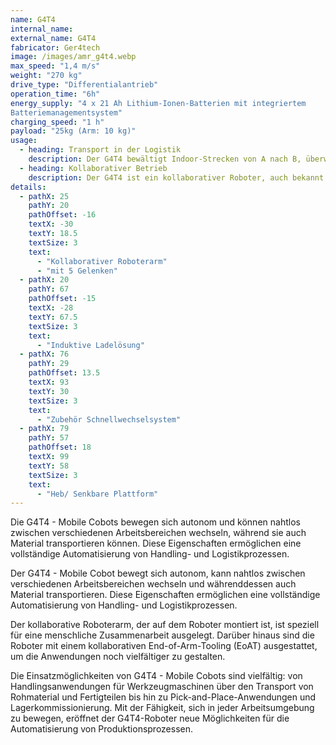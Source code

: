 ```yaml
---
name: G4T4
internal_name:
external_name: G4T4
fabricator: Ger4tech
image: /images/amr_g4t4.webp
max_speed: "1,4 m/s"
weight: "270 kg"
drive_type: "Differentialantrieb"
operation_time: "6h"
energy_supply: "4 x 21 Ah Lithium-Ionen-Batterien mit integriertem 
Batteriemanagementsystem"
charging_speed: "1 h"
payload: "25kg (Arm: 10 kg)"
usage:
  - heading: Transport in der Logistik
    description: Der G4T4 bewältigt Indoor-Strecken von A nach B, überwindet niedrige Schwellen und ermöglicht den Transport von Waren mit einer Belastung von bis zu 25 kg dank seiner Ladefläche.
  - heading: Kollaborativer Betrieb
    description: Der G4T4 ist ein kollaborativer Roboter, auch bekannt als Cobot, der in der Lage ist, in Zusammenarbeit mit Menschen Arbeitsaufgaben zu erledigen. Sein Arm ist mit einem vielseitigen End-of-Arm Tooling ausgestattet, das dank seiner Flexibilität und der Integration verschiedener Sensoren eine breite Palette von Anwendungsmöglichkeiten bietet. Zu diesen Möglichkeiten zählen das Greifen und Montieren von Bauteilen sowie die Erkennung unterschiedlicher Materialien.
details:
  - pathX: 25
    pathY: 20
    pathOffset: -16
    textX: -30
    textY: 18.5
    textSize: 3
    text:
      - "Kollaborativer Roboterarm"
      - "mit 5 Gelenken"
  - pathX: 20
    pathY: 67
    pathOffset: -15
    textX: -28
    textY: 67.5
    textSize: 3
    text:
      - "Induktive Ladelösung"
  - pathX: 76
    pathY: 29
    pathOffset: 13.5
    textX: 93
    textY: 30
    textSize: 3
    text:
      - "Zubehör Schnellwechselsystem"
  - pathX: 79
    pathY: 57
    pathOffset: 18
    textX: 99
    textY: 58
    textSize: 3
    text:
      - "Heb/ Senkbare Plattform"
---
```


Die G4T4 - Mobile Cobots bewegen sich autonom und können nahtlos zwischen verschiedenen Arbeitsbereichen wechseln, während sie auch Material transportieren können. Diese Eigenschaften ermöglichen eine vollständige Automatisierung von Handling- und Logistikprozessen.

Der G4T4 - Mobile Cobot bewegt sich autonom, kann nahtlos zwischen verschiedenen Arbeitsbereichen wechseln und währenddessen auch Material transportieren. Diese Eigenschaften ermöglichen eine vollständige Automatisierung von Handling- und Logistikprozessen.

Der kollaborative Roboterarm, der auf dem Roboter montiert ist, ist speziell für eine menschliche Zusammenarbeit ausgelegt. Darüber hinaus sind die Roboter mit einem kollaborativen End-of-Arm-Tooling (EoAT) ausgestattet, um die Anwendungen noch vielfältiger zu gestalten.

Die Einsatzmöglichkeiten von G4T4 - Mobile Cobots sind vielfältig: von Handlingsanwendungen für Werkzeugmaschinen über den Transport von Rohmaterial und Fertigteilen bis hin zu Pick-and-Place-Anwendungen und Lagerkommissionierung. Mit der Fähigkeit, sich in jeder Arbeitsumgebung zu bewegen, eröffnet der G4T4-Roboter neue Möglichkeiten für die Automatisierung von Produktionsprozessen.
